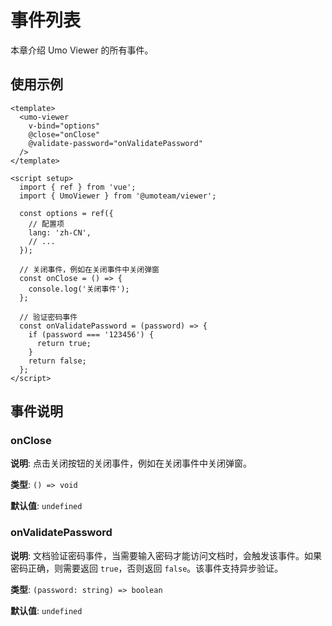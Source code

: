 # 事件列表

本章介绍 Umo Viewer 的所有事件。

## 使用示例

```vue {4-5}
<template>
  <umo-viewer
    v-bind="options"
    @close="onClose"
    @validate-password="onValidatePassword"
  />
</template>

<script setup>
  import { ref } from 'vue';
  import { UmoViewer } from '@umoteam/viewer';

  const options = ref({
    // 配置项
    lang: 'zh-CN',
    // ...
  });

  // 关闭事件，例如在关闭事件中关闭弹窗
  const onClose = () => {
    console.log('关闭事件');
  };

  // 验证密码事件
  const onValidatePassword = (password) => {
    if (password === '123456') {
      return true;
    }
    return false;
  };
</script>
```

## 事件说明

### onClose

**说明**: 点击关闭按钮的关闭事件，例如在关闭事件中关闭弹窗。

**类型**: `() => void`

**默认值**: `undefined`

### onValidatePassword

**说明**: 文档验证密码事件，当需要输入密码才能访问文档时，会触发该事件。如果密码正确，则需要返回 `true`，否则返回 `false`。该事件支持异步验证。

**类型**: `(password: string) => boolean`

**默认值**: `undefined`
